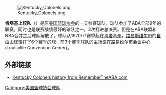 {{Link style|time=2015-12-13T15:05:11+00:00}}
[[File:Kentucky_Colonels.png|right]]

'''肯塔基上校队'''（{{lang-en|'''Kentucky Colonels'''}}）是原[[美国篮球协会|美国篮球协会]]的一支参赛球队，球队参加了ABA全部9年的联赛，同时也是联赛战绩最好的球队之一，3次打进总决赛。但是在ABA联盟和NBA合并之后球队解散了。球队从1970/71赛季起在[[肯塔基州|肯塔基州]]，[[路易斯维尔_(肯塔基州)|路易斯维尔市]]的[[:en:Freedom_Hall|自由山球馆]]打了6个赛季的球，前3个赛季球队的主场设在[[路易维尔|路易维尔]]市会议中心(Louisville Convention Center)。

==外部链接==
*[https://web.archive.org/web/20150522142515/http://www.remembertheaba.com/Kentucky-Colonels.html Kentucky Colonels history from RememberTheABA.com]

[[Category:美国篮球协会球队|Category:美国篮球协会球队]]